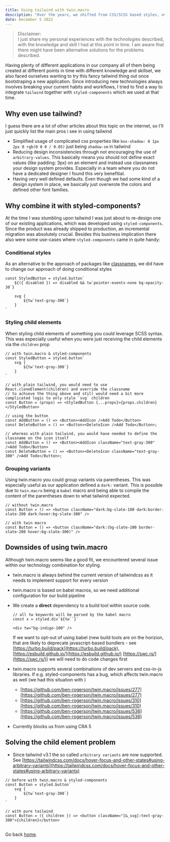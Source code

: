 ```yaml
---
title: Using tailwind with twin.macro
description: "Over the years, we shifted from CSS/SCSS based styles, over to CSS-in-JS with styled.components, over to tailwindcss. Through this slight migration, we integrated twin.macro into our codebase. Here's what I learned from it."
date: December 5 2022
---
```


> Disclaimer:  
> I just share my personal experiences with the technologies described, with the knowledge and skill I had at this point in time. I am aware that there might have been alternative solutions for the problems described.

Having plenty of different applications in our company all of them being created at different points in time with different knowledge and skillset,
we also faced ourselves wanting to try this fancy tailwind thing out once bootstraping a new application. Since introducing new technologies always involves
breaking your current habits and workflows, I tried to find a way to integrate `tailwind` together with `styled-components` which we used at that time. 

## Why even use tailwind?

I guess there are a lot of other articles about this topic on the internet, so I'll just quickly list the main pros i see in using tailwind

- Simplified usage of complicated css properties like `box-shadow: 0 1px 2px 0 rgb(0 0 0 / 0.05)` just being `shadow-sm` in tailwind
- Reducing design inconsistencies through not encouraging the use of `arbitrary-values`. This basically means you should not define exact values 
(like padding: 3px) on an element and instead use classnames your design system provides. Especially in a team where you do not have a dedicated designer
I found this very benefitial.
- Having very well defined defaults. Even though we had some kind of a design system in place, we basically just overwrote the colors and defined other font families. 

## Why combine it with styled-components?

At the time I was stumbling upon tailwind I was just about to re-design one of our existing applications, which was developed using `styled-components`. 
Since the product was already shipped to production, an incremental migration was absolutely crucial.
Besides this business implication there also were some use-cases where `styled-components` came in quite handy:

### Conditional styles

As an alternative to the approach of packages like [classnames](https://www.npmjs.com/package/classnames), we did have to change our approach of doing conditional styles

```tsx
const StyledButton = styled.button`
    ${({ disabled }) => disabled && tw`pointer-events-none bg-opacity-30`}

	svg {
		${tw`text-gray-300`}
	}
`
```

### Styling child elements

When styling child elements of something you could leverage SCSS syntax. This was especially useful when you were just receiving the child elements via the `children` prop
```tsx
// with twin.macro & styled-components
const StyledButton = styled.button`
	svg {
		${tw`text-gray-300`}
	}
`

// with plain tailwind, you would need to use React.cloneElement(children) and override the classname 
// to achieve the thing above and still would need a bit more complicated logic to only style `svg` children
const Button = (props) => <StyledButton {...props}>{props.children}</StyledButton>

// using the button 
const AddButton = () => <Button><AddIcon />Add Todo</Button>
const DeleteButton = () => <Button><DeleteIcon />Add Todo</Button>;

// whereas with plain tailwind, you would have needed to define the classname on the icon itself
const AddButton = () => <Button><AddIcon className="text-gray-300" />Add Todo</Button>
const DeleteButton = () => <Button><DeleteIcon className="text-gray-300" />Add Todo</Button>;
```

### Grouping variants

Using twin.macro you could group variants via parentheses. This was especially useful as our application defined a `dark:` variant. This is possible 
due to `twin.macro` being a `babel` macro and being able to compile the content of the parentheses down to what tailwind expected.
```tsx
// without twin.macro 
const Button = () => <button className="dark:bg-slate-100 dark:border-slate-200 dark:hover:bg-slate-300" />

// with twin macro 
const Button = () => <button className="dark:(bg-slate-100 border-slate-200 hover:bg-slate-300)" />
```

## Downsides of using twin.macro

Although twin.macro seems like a good fit, we encountered several issue within our technology combination for styling.

- twin.macro is always behind the current version of tailwindcss as it needs to implement support for every version
- twin.macro is based on babel macros, so we need additional configuration for our build pipeline
- We create a **direct** dependency to a build tool within source code.
    
    ```tsx
    // all tw keywords will be parsed by the babel macro  
    const x = styled.div`${tw``}`
    
    <div tw="bg-indigo-100" />
    ```
    
    If we want to opt-out of using babel (new build tools are on the horizion, that are likely to deprecate javascript-based bundlers - see [https://turbo.build/pack](https://turbo.build/pack), [https://esbuild.github.io/](https://esbuild.github.io/) [https://swc.rs/](https://swc.rs/)) we will need to do code changes first
        
- twin.macro supports several combinations of dev servers and css-in-js libraries. If e.g. styled-components has a bug, which affects twin.macro as well (we had this situation with )
    - [https://github.com/ben-rogerson/twin.macro/issues/277](https://github.com/ben-rogerson/twin.macro/issues/277)
    - [https://github.com/ben-rogerson/twin.macro/issues/310](https://github.com/ben-rogerson/twin.macro/issues/310)
    - [https://github.com/ben-rogerson/twin.macro/issues/536](https://github.com/ben-rogerson/twin.macro/issues/536)

- Currently blocks us from using CRA 5

## Solving the child element problem

- Since tailwind v3.1 the so called `arbitrary variants` are now supported. See [https://tailwindcss.com/docs/hover-focus-and-other-states#using-arbitrary-variants](https://tailwindcss.com/docs/hover-focus-and-other-states#using-arbitrary-variants)
    
```tsx
// before with twin.macro & styled-components
const Button = styled.button`
	svg {
		${tw`text-gray-300`}
	}
`

// with pure tailwind
const Button = ({ children }) => <button className="[&_svg]:text-gray-300">{children}</button>
```

## 

Go back [home](/).
